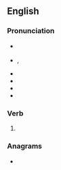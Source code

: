==English==

===Pronunciation===
* {{a|UK}} {{IPA|/kəʊld/|/kɔʊld/|lang=en}}
* {{a|US}} {{enPR|kōld}}, {{IPA|/koʊld/|lang=en}}
* {{audio|En-uk-cold.ogg|Audio (UK)|lang=en}}
* {{audio|en-us-cold.ogg|Audio (US)|lang=en}}
* {{homophones|lang=en|cold}}
* {{rhymes|əʊld|lang=en}}

===Verb===
{{head|en|verb form}}

# {{en-past of|coal}}

===Anagrams===
* {{anagrams|en|a=acdelo|colead}}